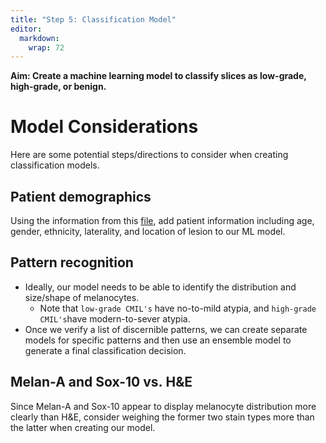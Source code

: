 ```yaml
---
title: "Step 5: Classification Model"
editor: 
  markdown: 
    wrap: 72
---
```


**Aim: Create a machine learning model to classify slices as low-grade, high-grade, or benign.**

# Model Considerations

Here are some potential steps/directions to consider when creating classification models. 

## Patient demographics

Using the information from this [file](https://nuwildcat-my.sharepoint.com/:x:/r/personal/akl0407_ads_northwestern_edu/_layouts/15/Doc.aspx?sourcedoc=%7B808B83F5-0AC5-4834-8518-E454850AB281%7D&file=clincal%20data%20sheet%20for%20scoring.xlsx&action=default&mobileredirect=true), add patient information including age, gender, ethnicity, laterality, and location of lesion to our ML model. 

## Pattern recognition

- Ideally, our model needs to be able to identify the distribution and size/shape of melanocytes.
  - Note that `low-grade CMIL's` have no-to-mild atypia, and `high-grade CMIL's`have modern-to-sever atypia.
- Once we verify a list of discernible patterns, we can create separate models for specific patterns and then use an ensemble model to generate a final classification decision. 

## Melan-A and Sox-10 vs. H&E

Since Melan-A and Sox-10 appear to display melanocyte distribution more clearly than H&E, consider weighing the former two stain types more than the latter when creating our model. 
